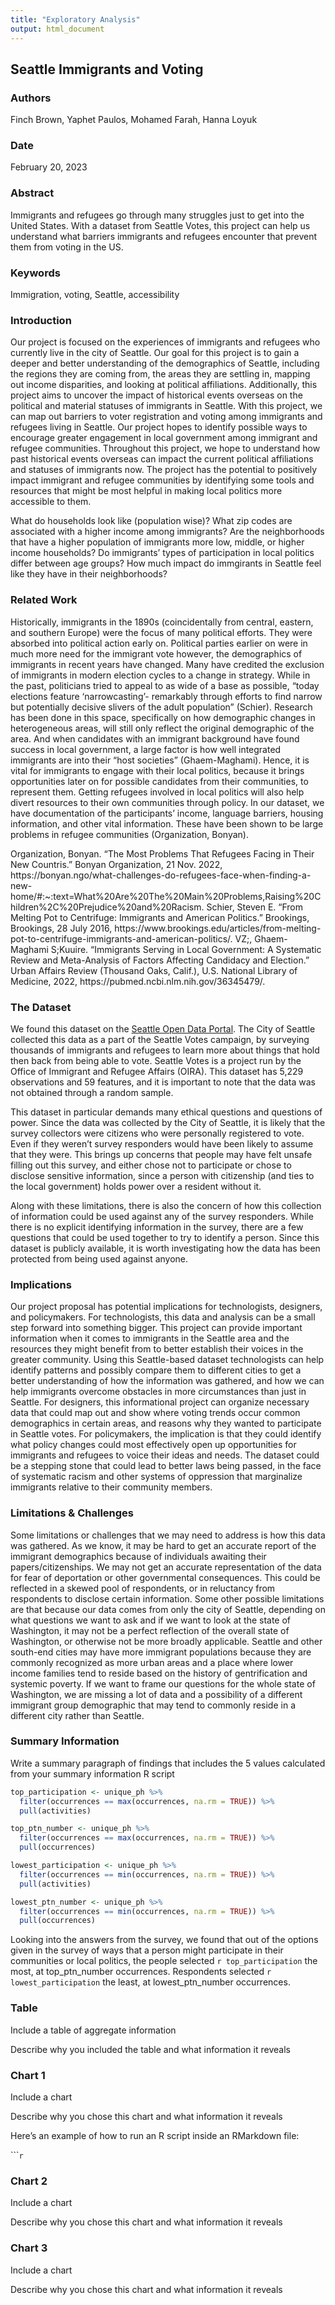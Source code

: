 ```yaml
---
title: "Exploratory Analysis"
output: html_document
---
```


## Seattle Immigrants and Voting

### Authors

Finch Brown, Yaphet Paulos, Mohamed Farah, Hanna Loyuk

### Date

February 20, 2023

### Abstract

Immigrants and refugees go through many struggles just to get into the United States. With a dataset from Seattle Votes, this project can help us understand what barriers immigrants and refugees encounter that prevent them from voting in the US.

### Keywords

Immigration, voting, Seattle, accessibility

### Introduction  

Our project is focused on the experiences of immigrants and refugees who currently live in the city of Seattle. Our goal for this project is to gain a deeper and better understanding of the demographics of Seattle, including the regions they are coming from, the areas they are settling in, mapping out income disparities, and looking at political affiliations. Additionally, this project aims to uncover the impact of historical events overseas on the political and material statuses of immigrants in Seattle. With this project, we can map out barriers to voter registration and voting among immigrants and refugees living in Seattle. Our project hopes to identify possible ways to encourage greater engagement in local government among immigrant and refugee communities. Throughout this project, we hope to understand how past historical events overseas can impact the current political affiliations and statuses of immigrants now. The project has the potential to positively impact immigrant and refugee communities by identifying some tools and resources that might be most helpful in making local politics more accessible to them.

What do households look like (population wise)?
What zip codes are associated with a higher income among immigrants?
Are the neighborhoods that have a higher population of immigrants more low, middle, or higher income households?
Do immigrants' types of participation in local politics differ between age groups?
How much impact do immgirants in Seattle feel like they have in their neighborhoods? 

### Related Work  

Historically, immigrants in the 1890s (coincidentally from central, eastern, and southern Europe) were the focus of many political efforts. They were absorbed into political action early on. Political parties earlier on were in much more need for the immigrant vote however, the demographics of immigrants in recent years have changed. Many have credited the exclusion of immigrants in modern election cycles to a change in strategy. While in the past, politicians tried to appeal to as wide of a base as possible, “today elections feature ‘narrowcasting’- remarkably through efforts to find narrow but potentially decisive slivers of the adult population” (Schier). Research has been done in this space, specifically on how demographic changes in heterogeneous areas, will still only reflect the original demographic of the area. And when candidates with an immigrant background have found success in local government, a large factor is how well integrated immigrants are into their “host societies” (Ghaem-Maghami). Hence, it is vital for immigrants to engage with their local politics, because it brings opportunities later on for possible candidates from their communities, to represent them. Getting refugees involved in local politics will also help divert resources to their own communities through policy. In our dataset, we have documentation of the participants’ income, language barriers, housing information, and other vital information. These have been shown to be large problems in refugee communities (Organization, Bonyan).

Organization, Bonyan. “The Most Problems That Refugees Facing in Their New Countris.” Bonyan Organization, 21 Nov. 2022, https://bonyan.ngo/what-challenges-do-refugees-face-when-finding-a-new-home/#:~:text=What%20Are%20The%20Main%20Problems,Raising%20Children%2C%20Prejudice%20and%20Racism. 
Schier, Steven E. “From Melting Pot to Centrifuge: Immigrants and American Politics.” Brookings, Brookings, 28 July 2016, https://www.brookings.edu/articles/from-melting-pot-to-centrifuge-immigrants-and-american-politics/. VZ;, 
Ghaem-Maghami S;Kuuire. “Immigrants Serving in Local Government: A Systematic Review and Meta-Analysis of Factors Affecting Candidacy and Election.” Urban Affairs Review (Thousand Oaks, Calif.), U.S. National Library of Medicine, 2022, https://pubmed.ncbi.nlm.nih.gov/36345479/.

### The Dataset

We found this dataset on the [Seattle Open Data Portal](https://data.seattle.gov/Community/Seattle-Votes-Survey-Data-from-5-224-immigrant-and/y5cf-gy2p). The City of Seattle collected this data as a part of the Seattle Votes campaign, by surveying thousands of immigrants and refugees to learn more about things that hold then back from being able to vote. Seattle Votes is a project run by the Office of Immigrant and Refugee Affairs (OIRA). This dataset has 5,229 observations and 59 features, and it is important to note that the data was not obtained through a random sample.

This dataset in particular demands many ethical questions and questions of power. Since the data was collected by the City of Seattle, it is likely that the survey collectors were citizens who were personally registered to vote. Even if they weren't survey responders would have been likely to assume that they were. This brings up concerns that people may have felt unsafe filling out this survey, and either chose not to participate or chose to disclose sensitive information, since a person with citizenship (and ties to the local government) holds power over a resident without it.

Along with these limitations, there is also the concern of how this collection of information could be used against any of the survey responders. While there is no explicit identifying information in the survey, there are a few questions that could be used together to try to identify a person. Since this dataset is publicly available, it is worth investigating how the data has been protected from being used against anyone.

### Implications

Our project proposal has potential implications for technologists, designers, and policymakers. For technologists, this data and analysis can be a small step forward into something bigger. This project can provide important information when it comes to immigrants in the Seattle area and the resources they might benefit from to better establish their voices in the greater community. Using this Seattle-based dataset technologists can help identify patterns and possibly compare them to different cities to get a better understanding of how the information was gathered, and how we can help immigrants overcome obstacles in more circumstances than just in Seattle. For designers, this informational project can organize necessary data that could map out and show where voting trends occur common demographics in certain areas, and reasons why they wanted to participate in Seattle votes. For policymakers, the implication is that they could identify what policy changes could most effectively open up opportunities for immigrants and refugees to voice their ideas and needs. The dataset could be a stepping stone that could lead to better laws being passed, in the face of systematic racism and other systems of oppression that marginalize immigrants relative to their community members.


### Limitations & Challenges

Some limitations or challenges that we may need to address is how this data was gathered. As we know, it may be hard to get an accurate report of the immigrant demographics because of individuals awaiting their papers/citizenships. We may not get an accurate representation of the data for fear of deportation or other governmental consequences. This could be reflected in a skewed pool of respondents, or in reluctancy from respondents to disclose certain information. Some other possible limitations are that because our data comes from only the city of Seattle, depending on what questions we want to ask and if we want to look at the state of Washington, it may not be a perfect reflection of the overall state of Washington, or otherwise not be more broadly applicable. Seattle and other south-end cities may have more immigrant populations because they are commonly recognized as more urban areas and a place where lower income families tend to reside based on the history of gentrification and systemic poverty. If we want to frame our questions for the whole state of Washington, we are missing a lot of data and a possibility of a different immigrant group demographic that may tend to commonly reside in a different city rather than Seattle.

### Summary Information

Write a summary paragraph of findings that includes the 5 values calculated from your summary information R script

```r
top_participation <- unique_ph %>% 
  filter(occurrences == max(occurrences, na.rm = TRUE)) %>% 
  pull(activities)

top_ptn_number <- unique_ph %>% 
  filter(occurrences == max(occurrences, na.rm = TRUE)) %>% 
  pull(occurrences)

lowest_participation <- unique_ph %>% 
  filter(occurrences == min(occurrences, na.rm = TRUE)) %>% 
  pull(activities)

lowest_ptn_number <- unique_ph %>% 
  filter(occurrences == min(occurrences, na.rm = TRUE)) %>% 
  pull(occurrences)
```


Looking into the answers from the survey, we found that out of the options given in the survey of ways that a person might participate in their communities or local politics, the people selected `r top_participation` the most, at top_ptn_number occurrences. Respondents selected `r lowest_participation` the least, at lowest_ptn_number occurrences. 


### Table

Include a table of aggregate information

Describe why you included the table and what information it reveals

### Chart 1

Include a chart

Describe why you chose this chart and what information it reveals

Here's an example of how to run an R script inside an RMarkdown file:

``````r
```

### Chart 2

Include a chart

Describe why you chose this chart and what information it reveals

### Chart 3

Include a chart

Describe why you chose this chart and what information it reveals
